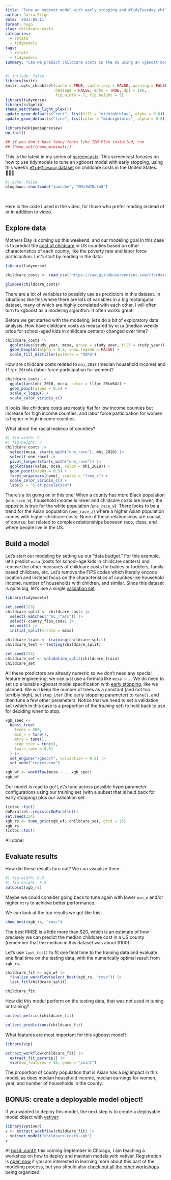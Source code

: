 ```yaml
---
title: "Tune an xgboost model with early stopping and #TidyTuesday childcare costs"
author: Julia Silge
date: '2023-05-11'
format: hugo
slug: childcare-costs
categories:
  - rstats
  - tidymodels
tags:
  - rstats
  - tidymodels
summary: "Can we predict childcare costs in the US using an xgboost model? In this blog post, learn how to use early stopping for hyperparameter tuning."
---
```


```r
#| include: false
library(knitr)
knitr::opts_chunk$set(cache = TRUE, cache.lazy = FALSE, warning = FALSE, 
                      message = FALSE, echo = TRUE, dpi = 180,
                      fig.width = 7, fig.height = 5)
library(tidyverse)
library(silgelib)
theme_set(theme_light_plex())
update_geom_defaults("rect", list(fill = "midnightblue", alpha = 0.8))
update_geom_defaults("line", list(color = "midnightblue", alpha = 0.8))

library(wikipediapreview)
wp_init()

## if you don't have fancy fonts like IBM Plex installed, run
## theme_set(theme_minimal())
```

This is the latest in my series of [screencasts](https://www.youtube.com/juliasilge)! This screencast focuses on how to use tidymodels to tune an xgboost model with early stopping, using this week's [`#TidyTuesday` dataset](https://github.com/rfordatascience/tidytuesday) on childcare costs in the United States. 👩‍👧‍👦

```r
#| echo: false
blogdown::shortcode("youtube", "OMn1WCNufo8")
```

</br>

Here is the code I used in the video, for those who prefer reading instead of or in addition to video.

## Explore data

Mothers Day is coming up this weekend, and our modeling goal in this case is to predict the [cost of childcare](https://github.com/rfordatascience/tidytuesday/blob/master/data/2023/2023-05-09/) in US counties based on other characteristics of each county, like the poverty rate and labor force participation. Let's start by reading in the data:

```r
library(tidyverse)

childcare_costs <- read_csv('https://raw.githubusercontent.com/rfordatascience/tidytuesday/master/data/2023/2023-05-09/childcare_costs.csv')

glimpse(childcare_costs)
```

There are a lot of variables to possibly use as predictors in this dataset. In situations like this where there are lots of variables in a big rectangular dataset, many of which are highly correlated with each other, I will often turn to xgboost as a modeling algorithm. It often works great!

Before we get started with the modeling, let's do a bit of exploratory data analysis. How have childcare costs as measured by `mcsa` (median weekly price for school-aged kids in childcare centers) changed over time?

```r
childcare_costs |> 
  ggplot(aes(study_year, mcsa, group = study_year, fill = study_year)) +
  geom_boxplot(alpha = 0.8, show.legend = FALSE) +
  scale_fill_distiller(palette = "RdPu")
```

How are childcare costs related to `mhi_2018` (median household income) and `flfpr_20to64` (labor force participation for women)?

```r
childcare_costs |> 
  ggplot(aes(mhi_2018, mcsa, color = flfpr_20to64)) +
  geom_point(alpha = 0.5) +
  scale_x_log10() +
  scale_color_viridis_c()
```

It looks like childcare costs are mostly flat for low income counties but increase for high income counties, and labor force participation for women is higher in high income counties.

What about the racial makeup of counties?

```r
#| fig-width: 9
#| fig-height: 7
childcare_costs |>
  select(mcsa, starts_with("one_race"), mhi_2018) |> 
  select(-one_race) |> 
  pivot_longer(starts_with("one_race")) |> 
  ggplot(aes(value, mcsa, color = mhi_2018)) +
  geom_point(alpha = 0.5) +
  facet_wrap(vars(name), scales = "free_x") +
  scale_color_viridis_c() +
  labs(x = "% of population")
```

There's a lot going on in this one! When a county has more Black population (`one_race_b`), household income is lower and childcare costs are lower; the opposite is true for the white population (`one_race_w`). There looks to be a trend for the Asian population (`one_race_a`) where a higher Asian population comes with higher childcare costs. None of these relationships are causal, of course, but related to complex relationships between race, class, and where people live in the US.

## Build a model

Let's start our modeling by setting up our "data budget." For this example, let's predict `mcsa` (costs for school-age kids in childcare centers) and remove the other measures of childcare costs for babies or toddlers, family-based childcare, etc. Let's remove the FIPS codes which literally encode location and instead focus on the characteristics of counties like household income, number of households with children, and similar. Since this dataset is quite big, let's use a single [validation set](https://www.tmwr.org/resampling.html#validation).

```r
library(tidymodels)

set.seed(123)
childcare_split <- childcare_costs |> 
  select(-matches("^mc_|^mfc")) |> 
  select(-county_fips_code) |> 
  na.omit() |> 
  initial_split(strata = mcsa)

childcare_train <- training(childcare_split)
childcare_test <- testing(childcare_split)

set.seed(234)
childcare_set <- validation_split(childcare_train)
childcare_set
```

All these predictors are already numeric so we don't need any special feature engineering; we can just use a formula like `mcsa ~ .`. We do need to set up a tunable xgboost model specification with [early stopping](https://en.wikipedia.org/wiki/Early_stopping), like we planned. We will keep the number of trees as a constant (and not too terribly high), set `stop_iter` (the early stopping parameter) to `tune()`, and then tune a few other parameters. Notice that we need to set a validation set (which in this case is a proportion of the *training* set) to hold back to use for deciding when to stop.

```r
xgb_spec <-
  boost_tree(
    trees = 500,
    min_n = tune(),
    mtry = tune(),
    stop_iter = tune(),
    learn_rate = 0.01
  ) |>
  set_engine("xgboost", validation = 0.2) |>
  set_mode("regression")

xgb_wf <- workflow(mcsa ~ ., xgb_spec)
xgb_wf
```

Our model is read to go! Let's tune across possible hyperparameter configurations using our training set (with a subset that is held back for early stopping) plus our validation set.

```r
tictoc::tic()
doParallel::registerDoParallel()
set.seed(234)
xgb_rs <- tune_grid(xgb_wf, childcare_set, grid = 15)
xgb_rs
tictoc::toc()
```

All done!

## Evaluate results

How did these results turn out? We can visualize them.

```r
#| fig-width: 8.5
#| fig-height: 5.5
autoplot(xgb_rs)
```

Maybe we could consider going back to tune again with lower `min_n` and/or higher `mtry` to achieve better performance.

We can look at the top results we got like this:

```r
show_best(xgb_rs, "rmse")
```

The best RMSE is a little more than \$20, which is an estimate of how precisely we can predict the median childcare cost in a US county (remember that the median in this dataset was about \$100).

Let's use `last_fit()` to fit one final time to the training data and evaluate one final time on the testing data, with the numerically optimal result from `xgb_rs`.

```r
childcare_fit <- xgb_wf |>
  finalize_workflow(select_best(xgb_rs, "rmse")) |>
  last_fit(childcare_split)

childcare_fit
```

How did this model perform on the testing data, that was not used in tuning or training?

```r
collect_metrics(childcare_fit)
```

```r
collect_predictions(childcare_fit)
```


What features are most important for this xgboost model?

```r
library(vip)

extract_workflow(childcare_fit) |>
  extract_fit_parsnip() |>
  vip(num_features = 15, geom = "point")
```

The proportion of county population that is Asian has a *big* impact in this model, as does median household income, median earnings for women, year, and number of households in the county.

## BONUS: create a deployable model object!

If you wanted to deploy this model, the next step is to create a deployable model object with [vetiver](https://vetiver.rstudio.com/):

```r
library(vetiver)
v <- extract_workflow(childcare_fit) |> 
  vetiver_model("childcare-costs-xgb")
v
```

At [posit::conf()](https://pos.it/conf) this coming September in Chicago, I am teaching a workshop on how to deploy and maintain models with vetiver. Registration is [open now](https://pos.it/conf) if you are interested in learning more about this part of the modeling process, but you should also [check out all the other workshops](https://www.youtube.com/playlist?list=PL9HYL-VRX0oROlETlHRDAt0FzqnfkoG84) being organized!
